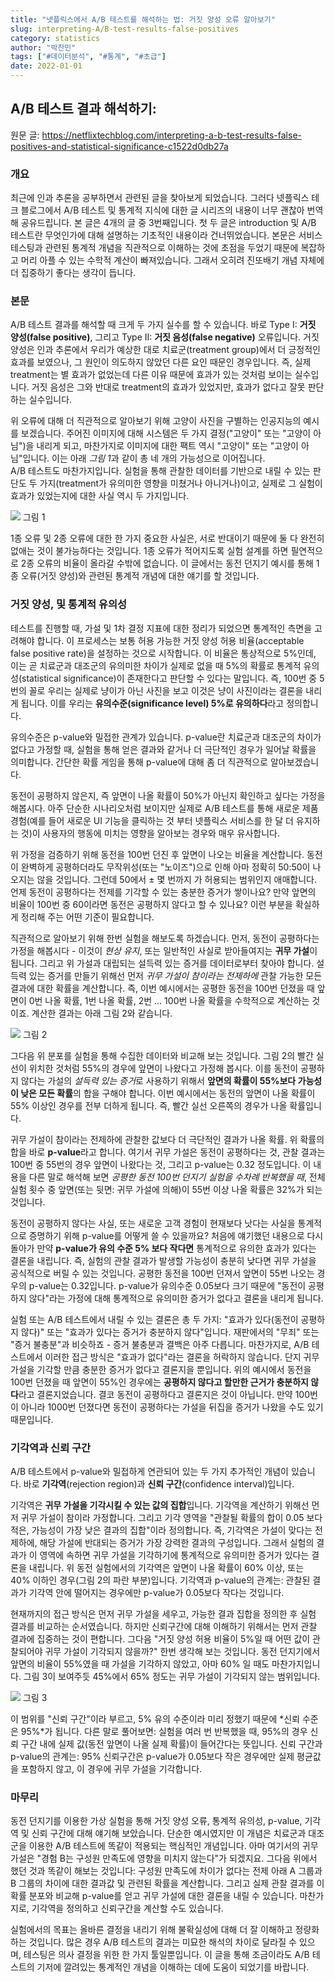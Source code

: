 ```yaml
---
title: "넷플릭스에서 A/B 테스트를 해석하는 법: 거짓 양성 오류 알아보기" 
slug: interpreting-A/B-test-results-false-positives
category: statistics
author: "박찬민"
tags: ["#데이터분석", "#통계", "#초급"]
date: 2022-01-01
---
```


## A/B 테스트 결과 해석하기: 
원문 글: https://netflixtechblog.com/interpreting-a-b-test-results-false-positives-and-statistical-significance-c1522d0db27a

### 개요

최근에 인과 추론을 공부하면서 관련된 글을 찾아보게 되었습니다. 그러다 넷플릭스 테크 블로그에서 A/B 테스트 및 통계적 지식에 대한 글 시리즈의 내용이 너무 괜찮아 번역해 공유드립니다. 본 글은 4개의 글 중 3번째입니다. 첫 두 글은 introduction 및 A/B 테스트란 무엇인가에 대해 설명하는 기초적인 내용이라 건너뛰었습니다. 
본문은 서비스 테스팅과 관련된 통계적 개념을 직관적으로 이해하는 것에 초점을 두었기 때문에 복잡하고 머리 아플 수 있는 수학적 계산이 빠져있습니다. 그래서 오히려 진또배기 개념 자체에 더 집중하기 좋다는 생각이 듭니다.

### 본문

A/B 테스트 결과를 해석할 때 크게 두 가지 실수를 할 수 있습니다. 바로 Type I: **거짓 양성(false positive)**, 그리고 Type II: **거짓 음성(false negative)** 오류입니다. 거짓 양성은 인과 추론에서 우리가 예상한 대로 치료군(treatment group)에서 더 긍정적인 효과를 보였으나, 그 원인이 의도하지 않았던 다른 요인 때문인 경우입니다.
즉, 실제 treatment는 별 효과가 없었는데 다른 이유 때문에 효과가 있는 것처럼 보이는 실수입니다. 거짓 음성은 그와 반대로 treatment의 효과가 있었지만, 효과가 없다고 잘못 판단하는 실수입니다.

위 오류에 대해 더 직관적으로 알아보기 위해 고양이 사진을 구별하는 인공지능의 예시를 보겠습니다. 주어진 이미지에 대해 시스템은 두 가지 결정("고양이" 또는 "고양이 아님")을 내리게 되고, 마찬가지로 이미지에 대한 팩트 역시 "고양이" 또는 "고양이 아님"입니다. 이는 아래 *그림 1*과 같이 총 네 개의 가능성으로 이어집니다.  
A/B 테스트도 마찬가지입니다. 실험을 통해 관찰한 데이터를 기반으로 내릴 수 있는 판단도 두 가지(treatment가 유의미한 영향을 미쳤거나 아니거나)이고, 실제로 그 실험이 효과가 있었는지에 대한 사실 역시 두 가지입니다.

![](img_1.png)
그림 1

1종 오류 및 2종 오류에 대한 한 가지 중요한 사실은, 서로 반대이기 때문에 둘 다 완전히 없애는 것이 불가능하다는 것입니다. 1종 오류가 적어지도록 실험 설계를 하면 필연적으로 2종 오류의 비율이 올라갈 수밖에 없습니다. 이 글에서는 동전 던지기 예시를 통해 1종 오류(거짓 양성)와 관련된 통계적 개념에 대한 얘기를 할 것입니다. 

### 거짓 양성, 및 통계적 유의성

테스트를 진행할 때, 가설 및 1차 결정 지표에 대한 정리가 되었으면 통계적인 측면을 고려해야 합니다. 이 프로세스는 보통 허용 가능한 거짓 양성 허용 비율(acceptable false positive rate)을 설정하는 것으로 시작합니다. 이 비율은 통상적으로 5%인데, 이는 곧 치료군과 대조군의 유의미한 차이가 실제로 없을 때 5%의 확률로 통계적 유의성(statistical significance)이 존재한다고 판단할 수 있다는 말입니다. 즉, 100번 중 5번의 꼴로 우리는 실제로 냥이가 아닌 사진을 보고 이것은 냥이 사진이라는 결론을 내리게 됩니다. 이를 우리는 **유의수준(significance level) 5%로 유의하다**라고 정의합니다. 

유의수준은 p-value와 밀접한 관계가 있습니다. p-value란 치료군과 대조군의 차이가 없다고 가정할 때, 실험을 통해 얻은 결과와 같거나 더 극단적인 경우가 일어날 확률을 의미합니다. 간단한 확률 게임을 통해 p-value에 대해 좀 더 직관적으로 알아보겠습니다.

동전이 공평하지 않은지, 즉 앞면이 나올 확률이 50%가 아닌지 확인하고 싶다는 가정을 해봅시다. 아주 단순한 시나리오처럼 보이지만 실제로 A/B 테스트를 통해 새로운 제품 경험(예를 들어 새로운 UI 기능을 클릭하는 것 부터 넷플릭스 서비스를 한 달 더 유지하는 것)이 사용자의 행동에 미치는 영향을 알아보는 경우와 매우 유사합니다. 

위 가정을 검증하기 위해 동전을 100번 던진 후 앞면이 나오는 비율을 계산합니다. 동전이 완벽하게 공평하더라도 무작위성(또는 "노이즈")으로 인해 아마 정확히 50:50이 나오지는 않을 것입니다. 그런데 50에서 ± 몇 번까지 가 허용되는 범위인지 애매합니다. 언제 동전이 공평하다는 전제를 기각할 수 있는 충분한 증거가 쌓이나요? 만약 앞면의 비율이 100번 중 60이라면 동전은 공평하지 않다고 할 수 있나요? 이런 부분을 확실하게 정리해 주는 어떤 기준이 필요합니다.

직관적으로 알아보기 위해 한번 실험을 해보도록 하겠습니다. 먼저, 동전이 공평하다는 가정을 해봅시다 - 이것이 *현상 유지*, 또는 일반적인 사실로 받아들여지는 **귀무 가설**이 됩니다. 그리고 위 가설과 대립되는 설득력 있는 증거를 데이터로부터 찾아야 합니다. 설득력 있는 증거를 만들기 위해선 먼저 *귀무 가설이 참이라는 전제하에* 관찰 가능한 모든 결과에 대한 확률을 계산합니다. 즉, 이번 예시에서는 공평한 동전을 100번 던졌을 때 앞면이 0번 나올 확률, 1번 나올 확률, 2번 ... 100번 나올 확률을 수학적으로 계산하는 것이죠. 계산한 결과는 아래 그림 2와 같습니다.

![](img_2.png)
그림 2

그다음 위 분포를 실험을 통해 수집한 데이터와 비교해 보는 것입니다. 그림 2의 빨간 실선이 위치한 것처럼 55%의 경우에 앞면이 나왔다고 가정해 봅시다. 이를 동전이 공평하지 않다는 가설의 *설득력 있는 증거*로 사용하기 위해서 **앞면의 확률이 55%보다 가능성이 낮은 모든 확률**의 합을 구해야 합니다. 이번 예시에서는 동전의 앞면이 나올 확률이 55% 이상인 경우를 전부 더하게 됩니다. 즉, 빨간 실선 오른쪽의 경우가 나올 확률입니다. 

귀무 가설이 참이라는 전제하에 관찰한 값보다 더 극단적인 결과가 나올 확률. 위 확률의 합을 바로 **p-value**라고 합니다. 여기서 귀무 가설은 동전이 공평하다는 것, 관찰 결과는 100번 중 55번의 경우 앞면이 나왔다는 것, 그리고 p-value는 0.32 정도입니다. 이 내용을 다른 말로 해석해 보면 *공평한 동전 100번 던지기 실험을 수차례 반복했을 때*, 전체 실험 횟수 중 앞면(또는 뒷면: 귀무 가설에 의해)이 55번 이상 나올 확률은 32%가 되는 것입니다.

동전이 공평하지 않다는 사실, 또는 새로운 고객 경험이 현재보다 낫다는 사실을 통계적으로 증명하기 위해 p-value를 어떻게 쓸 수 있을까요? 처음에 얘기했던 내용으로 다시 돌아가 만약 **p-value가 유의 수준 5% 보다 작다면** 통계적으로 유의한 효과가 있다는 결론을 내립니다. 즉, 실험의 관찰 결과가 발생할 가능성이 충분히 낮다면 귀무 가설을 공식적으로 버릴 수 있는 것입니다. 공평한 동전을 100번 던져서 앞면이 55번 나오는 경우의 p-value는 0.32입니다. p-value가 유의수준 0.05보다 크기 때문에 "동전이 공평하지 않다"라는 가정에 대해 통계적으로 유의미한 증거가 없다고 결론을 내리게 됩니다.

실험 또는 A/B 테스트에서 내릴 수 있는 결론은 총 두 가지: "효과가 있다(동전이 공평하지 않다)" 또는 "효과가 있다는 증거가 충분하지 않다"입니다. 재판에서의 "무죄" 또는 "증거 불충분"과 비슷하죠 - 증거 불충분과 결백은 아주 다릅니다. 마찬가지로, A/B 테스트에서 이러한 접근 방식은 "효과가 없다"라는 결론을 허락하지 않습니다. 단지 귀무 가설을 기각할 만큼 충분한 증거가 없다고 결론지을 뿐입니다. 위의 예시에서 동전을 100번 던졌을 때 앞면이 55%인 경우에는 **공평하지 않다고 할만한 근거가 충분하지 않다**라고 결론지었습니다. 결코 동전이 공평하다고 결론지은 것이 아닙니다. 만약 100번이 아니라 1000번 던졌다면 동전이 공평하다는 가설을 뒤집을 증거가 나왔을 수도 있기 때문입니다.

### 기각역과 신뢰 구간
A/B 테스트에서 p-value와 밀접하게 연관되어 있는 두 가지 추가적인 개념이 있습니다. 바로 **기각역**(rejection region)과 **신뢰 구간**(confidence interval)입니다. 

기각역은 **귀무 가설을 기각시킬 수 있는 값의 집합**입니다. 기각역을 계산하기 위해선 먼저 귀무 가설이 참이라 가정합니다. 그리고 기각 영역을 "관찰될 확률의 합이 0.05 보다 적은, 가능성이 가장 낮은 결과의 집합"이라 정의합니다. 즉, 기각역은 가설이 맞다는 전제하에, 해당 가설에 반대되는 증거가 가장 강력한 결과의 구성입니다. 그래서 실험의 결과가 이 영역에 속하면 귀무 가설을 기각하기에 통계적으로 유의미한 증거가 있다는 결론을 내립니다. 위 동전 실험에서의 기각역은 앞면이 나올 확률이 60% 이상, 또는 40% 이하인 경우(그림 2의 파란 부분)입니다. 기각역과 p-value의 관계는: 관찰된 결과가 기각역 안에 떨어지는 경우에만 p-value가 0.05보다 작다는 것입니다. 

현재까지의 접근 방식은 먼저 귀무 가설을 세우고, 가능한 결과 집합을 정의한 후 실험 결과를 비교하는 순서였습니다. 하지만 신뢰구간에 대해 이해하기 위해서는 먼저 관찰 결과에 집중하는 것이 편합니다. 그다음 "거짓 양성 허용 비율이 5%일 때 어떤 값이 관찰되어야 귀무 가설이 기각되지 않을까?" 한번 생각해 보는 것입니다. 동전 던지기에서 앞면의 비율이 55%였을 때 가설을 기각하지 않았고, 아마 60% 일 때도 마찬가지입니다. 그림 3이 보여주듯 45%에서 65% 정도는 귀무 가설이 기각되지 않는 범위입니다.

![](img_3.png)
그림 3

이 범위를 "신뢰 구간"이라 부르고, 5% 유의 수준이라 미리 정했기 때문에 *신뢰 수준은 95%*가 됩니다. 다른 말로 풀어보면: 실험을 여러 번 반복했을 때, 95%의 경우 신뢰 구간 내에 실제 값(동전 앞면이 나올 실제 확률)이 들어간다는 뜻입니다. 신뢰 구간과 p-value의 관계는: 95% 신뢰구간은 p-value가 0.05보다 작은 경우에만 실제 평균값을 포함하지 않고, 이 경우에 귀무 가설을 기각합니다.

### 마무리

동전 던지기를 이용한 가상 실험을 통해 거짓 양성 오류, 통계적 유의성, p-value, 기각역 및 신뢰 구간에 대해 얘기해 보았습니다. 단순한 예시였지만 이 개념은 치료군과 대조군을 이용한 A/B 테스트에 똑같이 적용되는 핵심적인 개념입니다. 아마 여기서의 귀무 가설은 "경험 B는 구성원 만족도에 영향을 미치지 않는다"가 되겠지요. 그다음 위에서 했던 것과 똑같이 해보는 것입니다: 구성원 만족도에 차이가 없다는 전제 아래 A 그룹과 B 그룹의 차이에 대한 결과값 및 관련된 확률을 계산합니다. 그리고 실제 관찰 결과를 이 확률 분포와 비교해 p-value를 얻고 귀무 가설에 대한 결론을 내릴 수 있습니다. 마찬가지로, 기각역을 정의하고 신뢰구간을 계산할 수도 있습니다.

실험에서의 목표는 올바른 결정을 내리기 위해 불확실성에 대해 더 잘 이해하고 정량화하는 것입니다. 많은 경우 A/B 테스트의 결과는 미묘한 해석의 차이로 달라질 수 있으며, 테스팅은 의사 결정을 위한 한 가지 툴일뿐입니다. 
이 글을 통해 조금이라도 A/B 테스트의 기저에 깔려있는 통계적인 개념을 이해하는 데에 도움이 되었기를 바랍니다.